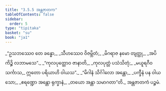 ```yaml
---
title: "3.5.5 အန္တဇာတက"
tableOfContents: false
sidebar:
  order: 5
type: "tipitaka"
basket: "su"
book: "ja1"
---
```



<DynamicBreadcrumb />

<Division number="133" book="ja1" e="ch" v="22" p="89">

<Paragraph number="854" type="verses" book="ja1">
_“ဥသဘဿေဝ တေ ခန္ဓော,_  
_သီဟဿေဝ ဝိဇမ္ဘိတံ;_  
_မိဂရာဇ နမော တျတ္ထု,_  
_အပိ ကိဉ္စိ လဘာမသေ”._  

</Paragraph>

</Division>
<Division number="134" book="ja1" e="ch" v="22" p="89">

<Paragraph number="855" type="verses" book="ja1">
_“ကုလပုတ္တောဝ ဇာနာတိ,_  
_ကုလပုတ္တံ ပသံသိတုံ;_  
_မယူရဂီဝသင်္ကာသ,_  
ဣတော ပရိယာဟိ ဝါယသ”._  

</Paragraph>

</Division>
<Division number="135" book="ja1" e="ch" v="22" p="90">

<Paragraph number="856" type="verses" book="ja1">
_“မိဂါနံ သိင်္ဂါလော အန္တော,_  
_ပက္ခီနံ ပန ဝါယသော;_  
_ဧရဏ္ဍော အန္တော ရုက္ခာနံ,_  
_တယော အန္တာ သမာဂတာ”တိ._  


</Paragraph>
</Division>

<Paragraph number="857" type="center" book="ja1">
အန္တဇာတကံ ပဉ္စမံ.
</Paragraph>